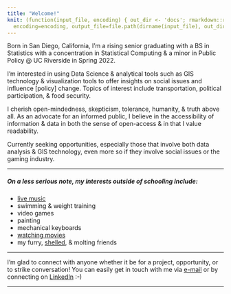 ```yaml
---
title: "Welcome!"
knit: (function(input_file, encoding) { out_dir <- 'docs'; rmarkdown::render(input_file,
  encoding=encoding, output_file=file.path(dirname(input_file), out_dir, 'index.html'))})
---
```


Born in San Diego, California, I'm a rising senior graduating with a BS in Statistics with a concentration in Statistical Computing & a minor in Public Policy @ UC Riverside in Spring 2022. 

I'm interested in using Data Science & analytical tools such as GIS technology & visualization tools to offer insights on social issues and influence [policy] change. Topics of interest include transportation, political participation, & food security. 

I cherish open-mindedness, skepticism, tolerance, humanity, & truth above all. As an advocate for an informed public, I believe in the accessibility of information & data in both the sense of open-access & in that I value readability. 

Currently seeking opportunities, especially those that involve both data analysis & GIS technology, even more so if they involve social issues or the gaming industry. 




* * *

##### On a less serious note, my interests outside of schooling include:
*   [live music](https://open.spotify.com/user/1240558406?si=d168e015bbf144bd)
*   swimming & weight training
*   video games 
*   painting
*   mechanical keyboards
*   [watching movies](https://letterboxd.com/vnguyen/)
*   my furry, [shelled](Shelled.html), & molting friends



* * *

I'm glad to connect with anyone whether it be for a project, opportunity, or to strike conversation! You can easily get in touch with me via <a href="mailto:victoriatcnguyen@gmail.com">e-mail</a> or by connecting on [LinkedIn](https://www.linkedin.com/in/victoriatcnguyen/) :-)

* * *
